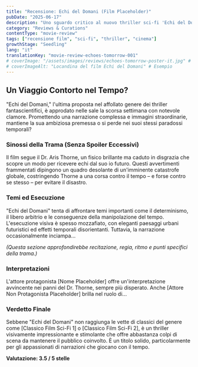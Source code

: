 ```yaml
---
title: "Recensione: Echi del Domani (Film Placeholder)"
pubDate: "2025-06-17"
description: "Uno sguardo critico al nuovo thriller sci-fi 'Echi del Domani', esplorandone temi, interpretazioni e spettacolo visivo."
category: "Reviews & Curations"
contentType: "movie-review"
tags: ["recensione film", "sci-fi", "thriller", "cinema"]
growthStage: "Seedling"
lang: "it"
translationKey: "movie-review-echoes-tomorrow-001"
# coverImage: "/assets/images/reviews/echoes-tomorrow-poster-it.jpg" # Esempio
# coverImageAlt: "Locandina del film Echi del Domani" # Esempio
---
```


## Un Viaggio Contorto nel Tempo?

"Echi del Domani," l'ultima proposta nel affollato genere dei thriller fantascientifici, è approdato nelle sale la scorsa settimana con notevole clamore. Promettendo una narrazione complessa e immagini straordinarie, mantiene la sua ambiziosa premessa o si perde nei suoi stessi paradossi temporali?

### Sinossi della Trama (Senza Spoiler Eccessivi)

Il film segue il Dr. Aris Thorne, un fisico brillante ma caduto in disgrazia che scopre un modo per ricevere echi dal suo io futuro. Questi avvertimenti frammentati dipingono un quadro desolante di un'imminente catastrofe globale, costringendo Thorne a una corsa contro il tempo – e forse contro se stesso – per evitare il disastro.

### Temi ed Esecuzione

"Echi del Domani" tenta di affrontare temi importanti come il determinismo, il libero arbitrio e le conseguenze della manipolazione del tempo. L'esecuzione visiva è spesso mozzafiato, con eleganti paesaggi urbani futuristici ed effetti temporali disorientanti. Tuttavia, la narrazione occasionalmente inciampa...

*(Questa sezione approfondirebbe recitazione, regia, ritmo e punti specifici della trama.)*

### Interpretazioni

L'attore protagonista [Nome Placeholder] offre un'interpretazione avvincente nei panni del Dr. Thorne, sempre più disperato. Anche [Attore Non Protagonista Placeholder] brilla nel ruolo di...

### Verdetto Finale

Sebbene "Echi del Domani" non raggiunga le vette di classici del genere come [Classico Film Sci-Fi 1] o [Classico Film Sci-Fi 2], è un thriller visivamente impressionante e stimolante che offre abbastanza colpi di scena da mantenere il pubblico coinvolto. È un titolo solido, particolarmente per gli appassionati di narrazioni che giocano con il tempo.

**Valutazione: 3.5 / 5 stelle**
